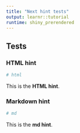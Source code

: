 ```yaml
---
title: "Next hint tests"
output: learnr::tutorial
runtime: shiny_prerendered
---
```


## Tests

### HTML hint {#html}

```r
# html
```

<div id="html-hint">
This is the <strong>HTML hint</strong>.
</div>

### Markdown hint {#md}

```r
# md
```

::: {#md-hint}
This is the **md hint**.
:::
